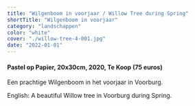 ```yaml
---
title: "Wilgenboom in voorjaar / Willow Tree during Spring"
shortTitle: "Wilgenboom in voorjaar"
category: "landschappen"
color: "white"
cover: "./willow-tree-4-001.jpg"
date: "2022-01-01"
---
```

    
#### Pastel op Papier, 20x30cm, 2020, Te Koop (75 euros)
Een prachtige Wilgenboom in het voorjaar in Voorburg.

    
English: A beautiful Willow tree in Voorburg during Spring.